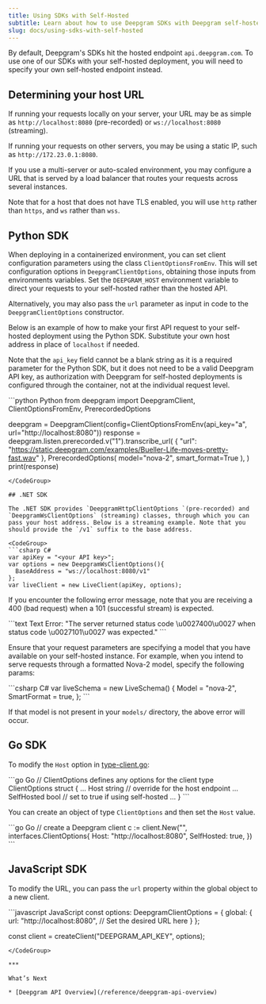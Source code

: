 ```yaml
---
title: Using SDKs with Self-Hosted
subtitle: Learn about how to use Deepgram SDKs with Deepgram self-hosted deployments.
slug: docs/using-sdks-with-self-hosted
---
```



By default, Deepgram's SDKs hit the hosted endpoint `api.deepgram.com`. To use one of our SDKs with your self-hosted deployment, you will need to specify your own self-hosted endpoint instead.

## Determining your host URL

If running your requests locally on your server, your URL may be as simple as `http://localhost:8080` (pre-recorded) or `ws://localhost:8080` (streaming).

If running your requests on other servers, you may be using a static IP, such as `http://172.23.0.1:8080`.

If you use a multi-server or auto-scaled environment, you may configure a URL that is served by a load balancer that routes your requests across several instances.

Note that for a host that does not have TLS enabled, you will use `http` rather than `https`, and `ws` rather than `wss`.

## Python SDK

When deploying in a containerized environment, you can set client configuration parameters using the class `ClientOptionsFromEnv`. This will set configuration options in `DeepgramClientOptions`, obtaining those inputs from environments variables. Set the `DEEPGRAM_HOST` environment variable to direct your requests to your self-hosted rather than the hosted API.

Alternatively, you may also pass the `url` parameter as input in code to the `DeepgramClientOptions` constructor.

Below is an example of how to make your first API request to your self-hosted deployment using the Python SDK. Substitute your own host address in place of `localhost` if needed.

Note that the `api_key` field cannot be a blank string as it is a required parameter for the Python SDK, but it does not need to be a valid Deepgram API key, as authorization with Deepgram for self-hosted deployments is configured through the container, not at the individual request level.

<CodeGroup>
  ```python Python
  from deepgram import DeepgramClient, ClientOptionsFromEnv, PrerecordedOptions

  deepgram = DeepgramClient(config=ClientOptionsFromEnv(api_key="a", url="http://localhost:8080"))
  response = deepgram.listen.prerecorded.v("1").transcribe_url(
    {
      "url": "https://static.deepgram.com/examples/Bueller-Life-moves-pretty-fast.wav"
    },
    PrerecordedOptions(
      model="nova-2",
      smart_format=True
    ),
  )
  print(response)
  ```
</CodeGroup>

## .NET SDK

The .NET SDK provides `DeepgramHttpClientOptions `(pre-recorded) and `DeepgramWsClientOptions` (streaming) classes, through which you can pass your host address. Below is a streaming example. Note that you should provide the `/v1` suffix to the base address.

<CodeGroup>
  ```csharp C#
  var apiKey = "<your API key>";
  var options = new DeepgramWsClientOptions(){
    BaseAddress = "ws://localhost:8080/v1"
  };
  var liveClient = new LiveClient(apiKey, options);
  ```
</CodeGroup>

If you encounter the following error message, note that you are receiving a 400 (bad request) when a 101 (successful stream) is expected.

<CodeGroup>
  ```text Text
  Error: "The server returned status code \u0027400\u0027 when status code \u0027101\u0027 was expected."
  ```
</CodeGroup>

Ensure that your request parameters are specifying a model that you have available on your self-hosted instance. For example, when you intend to serve requests through a formatted Nova-2 model, specify the following params:

<CodeGroup>
  ```csharp C#
  var liveSchema = new LiveSchema()
  {
    Model = "nova-2",
    SmartFormat = true,
  };
  ```
</CodeGroup>

If that model is not present in your `models/` directory, the above error will occur.

## Go SDK

To modify the `Host` option in [type-client.go](https://github.com/deepgram/deepgram-go-sdk/blob/v1.3.6/pkg/client/interfaces/types-client.go):

<CodeGroup>
  ```go Go
  // ClientOptions defines any options for the client
  type ClientOptions struct {
  	...
  	Host       string // override for the host endpoint
  	...
  	SelfHosted bool   // set to true if using self-hosted
    ...
  }
  ```
</CodeGroup>

You can create an object of type `ClientOptions` and then set the `Host` value.

<CodeGroup>
  ```go Go
  	// create a Deepgram client
  	c := client.New("", interfaces.ClientOptions{
  		Host: "http://localhost:8080",
      SelfHosted: true,
  	})
  ```
</CodeGroup>

## JavaScript SDK

To modify the URL, you can pass the `url` property within the global object to a new client.

<CodeGroup>
  ```javascript JavaScript
  const options: DeepgramClientOptions = {
    global: {
      url: "http://localhost:8080", // Set the desired URL here
    }
  };

  const client = createClient("DEEPGRAM_API_KEY", options);
  ```
</CodeGroup>

***

What’s Next

* [Deepgram API Overview](/reference/deepgram-api-overview)
